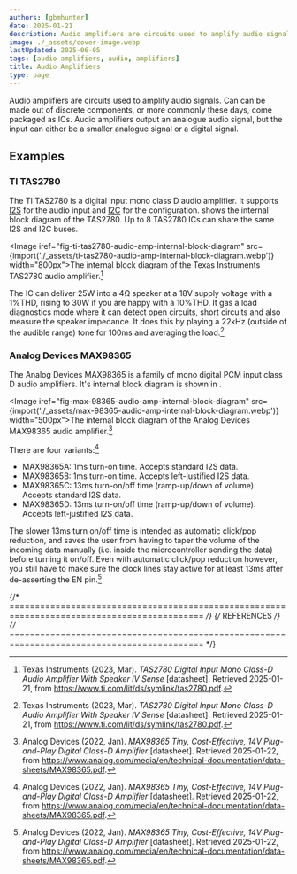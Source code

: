 ```yaml
---
authors: [gbmhunter]
date: 2025-01-21
description: Audio amplifiers are circuits used to amplify audio signals. Can can be made out of discrete components, or more commonly these days, come packaged as ICs. Audio amplifiers output an analogue audio signal, but the input can either be a smaller analogue signal or a digital signal.
image: ./_assets/cover-image.webp
lastUpdated: 2025-06-05
tags: [audio amplifiers, audio, amplifiers]
title: Audio Amplifiers
type: page
---
```


<WarningIsNotes />

Audio amplifiers are circuits used to amplify audio signals. Can can be made out of discrete components, or more commonly these days, come packaged as ICs. Audio amplifiers output an analogue audio signal, but the input can either be a smaller analogue signal or a digital signal.

## Examples

### TI TAS2780

The TI TAS2780 is a digital input mono class D audio amplifier. It supports [I2S](/electronics/communication-protocols/i2s-communication-protocol/) for the audio input and [I2C](/electronics/communication-protocols/i2c-communication-protocol/) for the configuration. <IRef iref="fig-ti-tas2780-audio-amp-internal-block-diagram" /> shows the internal block diagram of the TAS2780. Up to 8 TAS2780 ICs can share the same I2S and I2C buses.

<Image iref="fig-ti-tas2780-audio-amp-internal-block-diagram" src={import('./_assets/ti-tas2780-audio-amp-internal-block-diagram.webp')} width="800px">The internal block diagram of the Texas Instruments TAS2780 audio amplifier.[^ti-tas2780-ds]</Image>

The IC can deliver 25W into a 4Ω speaker at a 18V supply voltage with a 1%THD, rising to 30W if you are happy with a 10%THD. It gas a load diagnostics mode where it can detect open circuits, short circuits and also measure the speaker impedance. It does this by playing a 22kHz (outside of the audible range) tone for 100ms and averaging the load.[^ti-tas2780-ds]

### Analog Devices MAX98365

The Analog Devices MAX98365 is a family of mono digital PCM input class D audio amplifiers. It's internal block diagram is shown in <IRef iref="fig-max-98365-audio-amp-internal-block-diagram" />.

<Image iref="fig-max-98365-audio-amp-internal-block-diagram" src={import('./_assets/max-98365-audio-amp-internal-block-diagram.webp')} width="500px">The internal block diagram of the Analog Devices MAX98365 audio amplifier.[^max-98365-ds]</Image>

There are four variants:[^max-98365-ds]

* MAX98365A: 1ms turn-on time. Accepts standard I2S data.
* MAX98365B: 1ms turn-on time. Accepts left-justified I2S data.
* MAX98365C: 13ms turn-on/off time (ramp-up/down of volume). Accepts standard I2S data.
* MAX98365D: 13ms turn-on/off time (ramp-up/down of volume). Accepts left-justified I2S data.

The slower 13ms turn on/off time is intended as automatic click/pop reduction, and saves the user from having to taper the volume of the incoming data manually (i.e. inside the microcontroller sending the data) before turning it on/off. Even with automatic click/pop reduction however, you still have to make sure the clock lines stay active for at least 13ms after de-asserting the EN pin.[^max-98365-ds]

{/* ============================================================================================ */}
{/* REFERENCES */}
{/* ============================================================================================ */}

[^ti-tas2780-ds]: Texas Instruments (2023, Mar). _TAS2780 Digital Input Mono Class-D Audio Amplifier With Speaker IV Sense_ [datasheet]. Retrieved 2025-01-21, from https://www.ti.com/lit/ds/symlink/tas2780.pdf.
[^max-98365-ds]: Analog Devices (2022, Jan). _MAX98365 Tiny, Cost-Effective, 14V Plug-and-Play Digital Class-D Amplifier_ [datasheet]. Retrieved 2025-01-22, from https://www.analog.com/media/en/technical-documentation/data-sheets/MAX98365.pdf.
